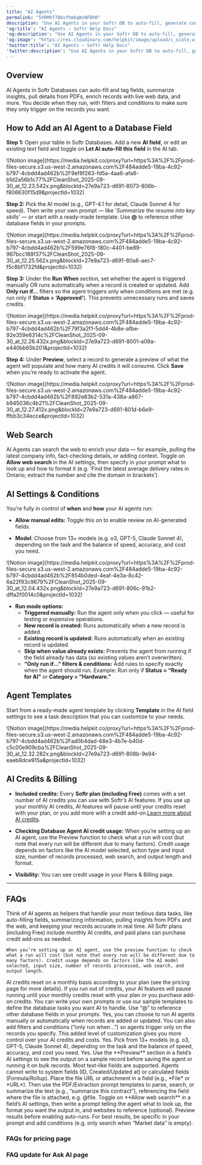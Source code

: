 ```yaml
---
title: "AI Agents"
permalink: "5VRMhf7Q6vYhmbqWcNFDhR"
description: "Use AI Agents in your Softr DB to auto-fill, generate content, and more."
'og:title': "AI Agents – Softr Help Docs"
'og:description': "Use AI Agents in your Softr DB to auto-fill, generate content, and more."
'og:image': "https://res.cloudinary.com/helpkit/image/upload/c_scale,w_700,q_auto/v1674219840/softrdocs_meta_OG_Image_Url_258f31c013.png"
'twitter:title': "AI Agents – Softr Help Docs"
'twitter:description': "Use AI Agents in your Softr DB to auto-fill, generate content, and more."
---
```

## Overview

AI Agents in Softr Databases can auto-fill and tag fields, summarize insights, pull details from PDFs, enrich records with live web data, and more. You decide when they run, with filters and conditions to make sure they only trigger on the records you want.

## How to Add an AI Agent to a Database Field

**Step 1:** Open your table in Softr Databases. Add a new **AI field**, or edit an existing text field and toggle on **Let AI auto-fill this field** in the AI tab.
<Frame>![Notion image](https://media.helpkit.co/proxy?url=https%3A%2F%2Fprod-files-secure.s3.us-west-2.amazonaws.com%2F484adde5-19ba-4c92-b797-4cbdd4ad462b%2F9ef8f263-fd5a-4aa6-afa6-b1d2a56b1c77%2FCleanShot_2025-09-30_at_12.23.542x.png&blockId=27e9a723-d691-8073-806b-f806630f15d9&projectId=1032)</Frame>

**Step 2:** Pick the AI model (e.g., GPT-4.1 for detail, Claude Sonnet 4 for speed). Then write your own prompt — like *‘Summarize the resume into key skills’* — or start with a ready-made template. Use **@** to reference other database fields in your prompts.
<Frame>![Notion image](https://media.helpkit.co/proxy?url=https%3A%2F%2Fprod-files-secure.s3.us-west-2.amazonaws.com%2F484adde5-19ba-4c92-b797-4cbdd4ad462b%2F599e76f8-180c-4401-be89-967bcc188f37%2FCleanShot_2025-09-30_at_12.25.562x.png&blockId=27e9a723-d691-80a8-aec7-f5c8bf1732fd&projectId=1032)</Frame>

**Step 3:** Under the **Run When** section, set whether the agent is triggered manually OR runs automatically when a record is created or updated. Add **Only run if…** filters so the agent triggers only when conditions are met (e.g. run only if **Status = ‘Approved’**). This prevents unnecessary runs and saves credits.
<Frame>![Notion image](https://media.helpkit.co/proxy?url=https%3A%2F%2Fprod-files-secure.s3.us-west-2.amazonaws.com%2F484adde5-19ba-4c92-b797-4cbdd4ad462b%2F79f3a2f1-5dd4-4b8e-afbe-92e359e6314c%2FCleanShot_2025-09-30_at_12.26.432x.png&blockId=27e9a723-d691-8001-a09a-e440bb65b201&projectId=1032)</Frame>

**Step 4:** Under **Preview**, select a record to generate a preview of what the agent will populate and how many AI credits it will consume. Click **Save** when you’re ready to activate the agent.
<Frame>![Notion image](https://media.helpkit.co/proxy?url=https%3A%2F%2Fprod-files-secure.s3.us-west-2.amazonaws.com%2F484adde5-19ba-4c92-b797-4cbdd4ad462b%2F892e83b2-531a-438a-a867-b945036c4b21%2FCleanShot_2025-09-30_at_12.27.412x.png&blockId=27e9a723-d691-801d-b6e9-ffbb3c34ecce&projectId=1032)</Frame>

## Web Search

AI Agents can search the web to enrich your data — for example, pulling the latest company info, fact-checking details, or adding context. Toggle on **Allow web search** in the AI settings, then specify in your prompt what to look up and how to format it (e.g. ‘Find the latest average delivery rates in Ontario; extract the number and cite the domain in brackets’).

## AI Settings & Conditions

You’re fully in control of **when** and **how** your AI agents run:

* **Allow manual edits:** Toggle this on to enable review on AI-generated fields.

* **Model**: Choose from 13+ models (e.g. o3, GPT-5, Claude Sonnet 4), depending on the task and the balance of speed, accuracy, and cost you need.
<Frame>![Notion image](https://media.helpkit.co/proxy?url=https%3A%2F%2Fprod-files-secure.s3.us-west-2.amazonaws.com%2F484adde5-19ba-4c92-b797-4cbdd4ad462b%2F854b0ded-4eaf-4e3a-8c42-6a22f93c9679%2FCleanShot_2025-09-30_at_12.04.432x.png&blockId=27e9a723-d691-806c-91b2-dffa2f0014c0&projectId=1032)</Frame>

* **Run mode options:** 
  + **Triggered manually:** Run the agent only when you click — useful for testing or expensive operations.
  + **New record is created:** Runs automatically when a new record is added.
  + **Existing record is updated:** Runs automatically when an existing record is updated.
  + **Skip when value already exists:** Prevents the agent from running if the field already has data (so existing values aren’t overwritten).
  + **“Only run if…” filters & conditions:** Add rules to specify exactly when the agent should run. Example: Run only if **Status = “Ready for AI”** or **Category = “Hardware.”**

## Agent Templates

Start from a ready-made agent template by clicking **Template** in the AI field settings to see a task description that you can customize to your needs.
<Frame>![Notion image](https://media.helpkit.co/proxy?url=https%3A%2F%2Fprod-files-secure.s3.us-west-2.amazonaws.com%2F484adde5-19ba-4c92-b797-4cbdd4ad462b%2Fad0b4dad-68e3-4b7e-b40d-c5c00e909cba%2FCleanShot_2025-09-30_at_12.32.282x.png&blockId=27e9a723-d691-808b-9e94-eaeb8dce915a&projectId=1032)</Frame>

## AI Credits & Billing

* **Included credits:** Every **Softr plan (including Free)** comes with a set number of AI credits you can use with Softr’s AI features. If you use up your monthly AI credits, AI features will pause until your credits reset with your plan, or you add more with a credit add-on.[Learn more about AI credits](/workspace-and-billing/jZP6yaeXMiJCuB6HhS4xKd/ai-credits/5VRMhf7Q6xvy7AJqyiQLx5).

* **Checking Database Agent AI credit usage:** When you’re setting up an AI agent, use the Preview function to check what a run will cost (but note that every run will be different due to many factors). Credit usage depends on factors like the AI model selected, action type and input size, number of records processed, web search, and output length and format.

* **Visibility:** You can see credit usage in your Plans & Billing page.

---

## FAQs
<AccordionGroup>
  <Accordion title="What are Softr Database AI Agents?">
    Think of AI agents as helpers that handle your most tedious data tasks, like auto-filling fields, summarizing information, pulling insights from PDFs and the web, and keeping your records accurate in real time.
    
  </Accordion>
  <Accordion title="Can I use AI agents on the free plan?">
    All Softr plans (including Free) include monthly AI credits, and paid plans can purchase credit add-ons as needed.

    When you’re setting up an AI agent, use the preview function to check what a run will cost (but note that every run will be different due to many factors). Credit usage depends on factors like the AI model selected, input size, number of records processed, web search, and output length.
  </Accordion>
  <Accordion title="How do AI credits work?">
    AI credits reset on a monthly basis according to your plan (see the pricing page for more details). If you run out of credits, your AI features will pause running until your monthly credits reset with your plan or you purchase add-on credits.
  </Accordion>
  <Accordion title="Can you help me set up my agents?">
    You can write your own prompts or use our sample templates to define the database tasks you want AI to handle. Use “@” to reference other database fields in your prompts.
  </Accordion>
  <Accordion title="Can I control when and how an agent runs?">
    Yes, you can choose to run AI agents manually or automatically when records are added or updated. You can also add filters and conditions (“only run when…”) so agents trigger only on the records you specify. This added level of customization gives you more control over your AI credits and costs.
  </Accordion>
  <Accordion title="Can I choose which AI model powers my agent?">
    Yes. Pick from 13+ models (e.g. o3, GPT-5, Claude Sonnet 4), depending on the task and the balance of speed, accuracy, and cost you need.
  </Accordion>

  <Accordion title="Can I test an agent before turning it on?">
   Yes. Use the **Preview** section in a field’s AI settings to see the output on a sample record before saving the agent or running it on bulk records.
  </Accordion>


  <Accordion title="What fields can I use AI agents in?">
   Most text-like fields are supported. Agents cannot write to system fields (ID, Created/Updated at) or calculated fields (Formula/Rollup).
  </Accordion>


  <Accordion title="How do I get AI to extract information from files or PDFs?">
    Place the file URL or attachment in a field (e.g., *File* or *URL*). Then use the PDF/Extraction prompt templates to parse, search, or summarize the text (e.g., “summarize this contract”), referencing the field where the file is attached, e.g. @file.
  </Accordion>


  <Accordion title="How do I run web search?">
    Toggle on **Allow web search** in a field’s AI settings, then write a prompt telling the agent what to look up, the format you want the output in, and websites to reference (optional). Preview results before enabling auto-runs. For best results, be specific in your prompt and add conditions (e.g. only search when “Market data” is empty).
  </Accordion>
</AccordionGroup>




### FAQs for pricing page

### FAQ update for Ask AI page